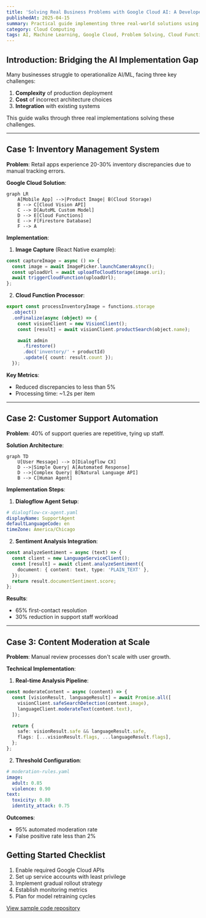 ```yaml
---
title: 'Solving Real Business Problems with Google Cloud AI: A Developer's Guide'
publishedAt: 2025-04-15
summary: Practical guide implementing three real-world solutions using Google Cloud AI services - inventory management, customer support automation, and content moderation.
category: Cloud Computing
tags: AI, Machine Learning, Google Cloud, Problem Solving, Cloud Functions, Vision API, Dialogflow, Natural Language API
---
```


## Introduction: Bridging the AI Implementation Gap

Many businesses struggle to operationalize AI/ML, facing three key challenges:

1. **Complexity** of production deployment
2. **Cost** of incorrect architecture choices
3. **Integration** with existing systems

This guide walks through three real implementations solving these challenges.

---

## Case 1: Inventory Management System

**Problem**: Retail apps experience 20-30% inventory discrepancies due to manual tracking errors.

**Google Cloud Solution**:

```mermaid
graph LR
    A[Mobile App] -->|Product Image| B(Cloud Storage)
    B --> C[Cloud Vision API]
    C --> D[AutoML Custom Model]
    D --> E[Cloud Functions]
    E --> F[Firestore Database]
    F --> A
```

**Implementation**:

1. **Image Capture** (React Native example):

```typescript
const captureImage = async () => {
  const image = await ImagePicker.launchCameraAsync();
  const uploadUrl = await uploadToCloudStorage(image.uri);
  await triggerCloudFunction(uploadUrl);
};
```

2. **Cloud Function Processor**:

```typescript
export const processInventoryImage = functions.storage
  .object()
  .onFinalize(async (object) => {
    const visionClient = new VisionClient();
    const [result] = await visionClient.productSearch(object.name);

    await admin
      .firestore()
      .doc('inventory/' + productId)
      .update({ count: result.count });
  });
```

**Key Metrics**:

- Reduced discrepancies to less than 5%
- Processing time: ~1.2s per item

---

## Case 2: Customer Support Automation

**Problem**: 40% of support queries are repetitive, tying up staff.

**Solution Architecture**:

```mermaid
graph TD
    U[User Message] --> D[Dialogflow CX]
    D -->|Simple Query| A[Automated Response]
    D -->|Complex Query| B[Natural Language API]
    B --> C[Human Agent]
```

**Implementation Steps**:

1. **Dialogflow Agent Setup**:

```yaml
# dialogflow-cx-agent.yaml
displayName: SupportAgent
defaultLanguageCode: en
timeZone: America/Chicago
```

2. **Sentiment Analysis Integration**:

```typescript
const analyzeSentiment = async (text) => {
  const client = new LanguageServiceClient();
  const [result] = await client.analyzeSentiment({
    document: { content: text, type: 'PLAIN_TEXT' },
  });
  return result.documentSentiment.score;
};
```

**Results**:

- 65% first-contact resolution
- 30% reduction in support staff workload

---

## Case 3: Content Moderation at Scale

**Problem**: Manual review processes don't scale with user growth.

**Technical Implementation**:

1. **Real-time Analysis Pipeline**:

```typescript
const moderateContent = async (content) => {
  const [visionResult, languageResult] = await Promise.all([
    visionClient.safeSearchDetection(content.image),
    languageClient.moderateText(content.text),
  ]);

  return {
    safe: visionResult.safe && languageResult.safe,
    flags: [...visionResult.flags, ...languageResult.flags],
  };
};
```

2. **Threshold Configuration**:

```yaml
# moderation-rules.yaml
image:
  adult: 0.85
  violence: 0.90
text:
  toxicity: 0.80
  identity_attack: 0.75
```

**Outcomes**:

- 95% automated moderation rate
- False positive rate less than 2%


## Getting Started Checklist

1. Enable required Google Cloud APIs
2. Set up service accounts with least privilege
3. Implement gradual rollout strategy
4. Establish monitoring metrics
5. Plan for model retraining cycles

[View sample code repository](https://github.com/anthonycoffey/google-cloud-ai-solutions)
